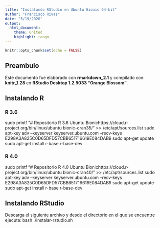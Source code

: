 ```yaml
---
title: "Instalando RStudio en Ubuntu Bionic 64-bit"
author: "Francisco Rivas"
date: "5/19/2020"
output: 
  html_document:
    theme: united  
    highlight: tango
---
```


```r
knitr::opts_chunk$set(echo = FALSE)
```

## Preambulo
Este documento fue elaborado con **rmarkdown_2.1** y compilado con **knitr_1.28** en **RStudio Desktop 1.2.5033 "Orange Blossom"**.

## Instalando R {.tabset}
### R 3.6

sudo printf "# Repositorio R 3.6 Ubuntu Bionic\ndeb https://cloud.r-project.org/bin/linux/ubuntu bionic-cran35/" >> /etc/apt/sources.list
sudo apt-key adv --keyserver keyserver.ubuntu.com --recv-keys E298A3A825C0D65DFD57CBB651716619E084DAB9
sudo apt-get update
sudo apt-get install r-base r-base-dev


### R 4.0

sudo printf "# Repositorio R 4.0 Ubuntu Bionic\ndeb https://cloud.r-project.org/bin/linux/ubuntu bionic-cran40/" >> /etc/apt/sources.list
sudo apt-key adv --keyserver keyserver.ubuntu.com --recv-keys E298A3A825C0D65DFD57CBB651716619E084DAB9
sudo apt-get update
sudo apt-get install r-base r-base-dev

## Instalando RStudio
Descarga el siguiente archivo y desde el directorio en el que se encuentre ejecuta:
bash ./instalar-rstudio.sh

